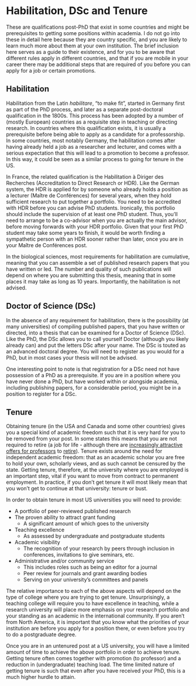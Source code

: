 # Habilitation, DSc and Tenure {#habilitation}

These are qualifications post-PhD that exist in some countries and might be prerequisites to getting some positions within academia. I do not go into these in detail here because they are country specific, and you are likely to learn much more about them at your own institution. The brief inclusion here serves as a guide to their existence, and for you to be aware that different rules apply in different countries, and that if you are mobile in your career there may be additional steps that are required of you before you can apply for a job or certain promotions.

## Habilitation 
Habilitation from the Latin _habilitare_, "to make fit", started in Germany first as part of the PhD process, and later as a separate post-doctoral qualification in the 1800s. This process has been adopted by a number of (mostly European) countries as a requisite step in teaching or directing research. In countries where this qualification exists, it is usually a prerequisite before being able to apply as a candidate for a professorship. In some countries, most notably Germany, the habilitation comes after having already held a job as a researcher and lecturer, and comes with a serious expectation that this will lead to a promotion to become a professor. In this way, it could be seen as a similar process to going for tenure in the US. 

In France, the related qualification is the Habilitation à Diriger des Recherches (Accreditation to Direct Research or HDR). Like the German system, the HDR is applied for by someone who already holds a position as a lecturer (Maître de Conférences) for several years, when they hold sufficient research to put together a portfolio. You need to be accredited with HDR before you can advise PhD students. Ironically, this portfolio should include the supervision of at least one PhD student. Thus, you’ll need to arrange to be a co-advisor when you are actually the main advisor, before moving forwards with your HDR portfolio. Given that your first PhD student may take some years to finish, it would be worth finding a sympathetic person with an HDR sooner rather than later, once you are in your Maître de Conférences post.

In the biological sciences, most requirements for habilitation are cumulative, meaning that you can assemble a set of published research papers that you have written or led. The number and quality of such publications will depend on where you are submitting this thesis, meaning that in some places it may take as long as 10 years. Importantly, the habilitation is not advised. 

## Doctor of Science (DSc)
In the absence of any requirement for habilitation, there is the possibility (at many universities) of compiling published papers, that you have written or directed, into a thesis that can be examined for a Doctor of Science (DSc). Like the PhD, the DSc allows you to call yourself Doctor (although you likely already can) and put the letters DSc after your name. The DSc is touted as an advanced doctoral degree. You will need to register as you would for a PhD, but in most cases your thesis will not be advised. 

One interesting point to note is that registration for a DSc need not have possession of a PhD as a prerequisite. If you are in a position where you have never done a PhD, but have worked within or alongside academia, including publishing papers, for a considerable period, you might be in a position to register for a DSc.

## Tenure
Obtaining tenure (in the USA and Canada and some other countries) gives you a special kind of academic freedom such that it is very hard for you to be removed from your post. In some states this means that you are not required to retire (a job for life - although there are [increasingly attractive offers for professors](https://www.theatlantic.com/business/archive/2016/06/colleges-offer-retirement-buyouts-to-professors/487400/#:~:text=Since%20about%2090%20percent%20of,traditional%20retirement%20age%20of%2065.&text=They%20were%20able%20to%20impose,past%20the%20age%20of%2070.) to [retire](https://www.thecrimson.com/article/2018/5/23/yir-aging-faculty/)). Tenure exists around the need for independent academic freedom: that as an academic scholar you are free to hold your own, scholarly views, and as such cannot be censured by the state. Getting tenure, therefore, at the university where you are employed is an important step, vital if you want to move from contract to permanent employment. In practice, if you don’t get tenure it will most likely mean that you won’t get to continue at that university: tenure or bust. 

In order to obtain tenure in most US universities you will need to provide:

- A portfolio of peer-reviewed published research
- The proven ability to attract grant funding
  + A significant amount of which goes to the university
- Teaching excellence
  + As assessed by undergraduate and postgraduate students
- Academic visibility
  + The recognition of your research by peers through inclusion in conferences, invitations to give seminars, etc.
- Administrative and/or community service
  + This includes roles such as being an editor for a journal
  + Peer review for journals and grant awarding bodies
  + Serving on your university’s committees and panels

The relative importance to each of the above aspects will depend on the type of college where you are trying to get tenure. Unsurprisingly, a teaching college will require you to have excellence in teaching, while a research university will place more emphasis on your research portfolio and your standing as an academic in the international community. If you aren’t from North America, it is important that you know what the priorities of your institution are before you apply for a position there, or even before you try to do a postgraduate degree.

Once you are in an untenured post at a US university, you will have a limited amount of time to achieve the above portfolio in order to achieve tenure. Getting tenure often comes together with promotion (to professor) and a reduction in (undergraduate) teaching load. The time limited nature of getting tenure is such that even after you have received your PhD, this is a much higher hurdle to attain.
